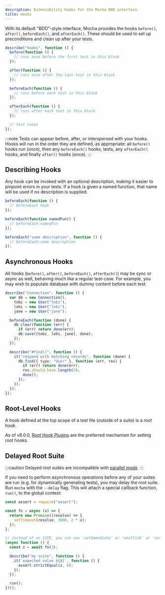 ```yaml
---
description: Extensibility hooks for the Mocha BDD interface.
title: Hooks
---
```


With its default "BDD"-style interface, Mocha provides the hooks `before()`, `after()`, `beforeEach()`, and `afterEach()`.
These should be used to set up preconditions and clean up after your tests.

```js
describe("hooks", function () {
  before(function () {
    // runs once before the first test in this block
  });

  after(function () {
    // runs once after the last test in this block
  });

  beforeEach(function () {
    // runs before each test in this block
  });

  afterEach(function () {
    // runs after each test in this block
  });

  // test cases
});
```

:::note
Tests can appear before, after, or interspersed with your hooks.
Hooks will run in the order they are defined, as appropriate: all `before()` hooks run (once), then any `beforeEach()` hooks, tests, any `afterEach()` hooks, and finally `after()` hooks (once).
:::

## Describing Hooks

Any hook can be invoked with an optional description, making it easier to pinpoint errors in your tests.
If a hook is given a named function, that name will be used if no description is supplied.

```js
beforeEach(function () {
  // beforeEach hook
});

beforeEach(function namedFun() {
  // beforeEach:namedFun
});

beforeEach("some description", function () {
  // beforeEach:some description
});
```

## Asynchronous Hooks

All hooks (`before()`, `after()`, `beforeEach()`, `afterEach()`) may be sync or async as well, behaving much like a regular test-case.
For example, you may wish to populate database with dummy content before each test:

```js
describe("Connection", function () {
  var db = new Connection(),
    tobi = new User("tobi"),
    loki = new User("loki"),
    jane = new User("jane");

  beforeEach(function (done) {
    db.clear(function (err) {
      if (err) return done(err);
      db.save([tobi, loki, jane], done);
    });
  });

  describe("#find()", function () {
    it("respond with matching records", function (done) {
      db.find({ type: "User" }, function (err, res) {
        if (err) return done(err);
        res.should.have.length(3);
        done();
      });
    });
  });
});
```

## Root-Level Hooks

A hook defined at the top scope of a test file (outside of a suite) is a _root hook_.

As of v8.0.0, [Root Hook Plugins](/next/features/root-hook-plugins) are the preferred mechanism for setting root hooks.

## Delayed Root Suite

:::caution
Delayed root suites are incompatible with [parallel mode](/next/features/parallel-mode).
:::

If you need to perform asynchronous operations before any of your suites are run (e.g. for dynamically generating tests), you may delay the root suite.
Run `mocha` with the `--delay` flag.
This will attach a special callback function, `run()`, to the global context:

```js
const assert = require("assert");

const fn = async (x) => {
  return new Promise((resolve) => {
    setTimeout(resolve, 3000, 2 * x);
  });
};

// instead of an IIFE, you can use 'setImmediate' or 'nextTick' or 'setTimeout'
(async function () {
  const z = await fn(3);

  describe("my suite", function () {
    it(`expected value ${z}`, function () {
      assert.strictEqual(z, 6);
    });
  });

  run();
})();
```
